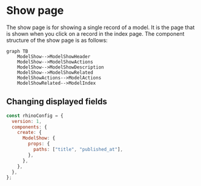 # Show page

The show page is for showing a single record of a model. It is the page that is shown when you click on a record in the index page. The component structure of the show page is as follows:

```mermaid
graph TB
    ModelShow-->ModelShowHeader
    ModelShow-->ModelShowActions
    ModelShow-->ModelShowDescription
    ModelShow-->ModelShowRelated
    ModelShowActions-->ModelActions
    ModelShowRelated-->ModelIndex
```

## Changing displayed fields

```javascript
const rhinoConfig = {
  version: 1,
  components: {
    create: {
      ModelShow: {
        props: {
          paths: ["title", "published_at"],
        },
      },
    },
  },
};
```
